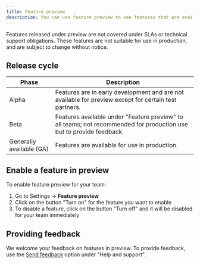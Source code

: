 ```yaml
---
title: Feature preview
description: You can use feature preview to see features that are available in beta and to enable or disable each feature for your team.
---
```


<Warning>
  Features released under preview are not covered under SLAs or technical
  support obligations. These features are not suitable for use in production,
  and are subject to change without notice.
</Warning>

## Release cycle

| Phase                    | Description                                                                                                          |
| ------------------------ | -------------------------------------------------------------------------------------------------------------------- |
| Alpha                    | Features are in early development and are not available for preview except for certain test partners.                |
| Beta                     | Features available under "Feature preview" to all teams; not recommended for production use but to provide feedback. |
| Generally available (GA) | Features are available for use in production.                                                                        |

## Enable a feature in preview

To enable feature preview for your team:

1. Go to Settings -> **Feature preview**
1. Click on the button "Turn on" for the feature you want to enable
1. To disable a feature, click on the button "Turn off" and it will be disabled for your team immediately

## Providing feedback

We welcome your feedback on features in preview. To provide feedback, use the [Send feedback](/settings/providing-feedback) option under "Help and support".
